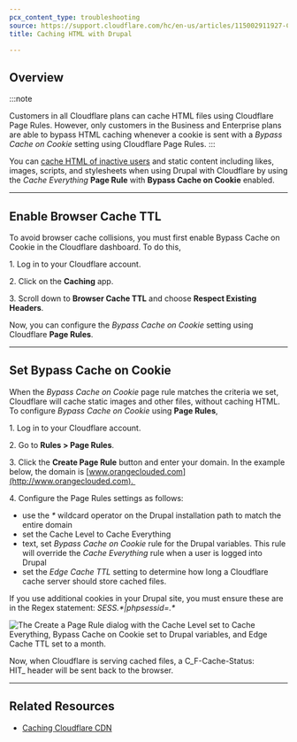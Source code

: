 ```yaml
---
pcx_content_type: troubleshooting
source: https://support.cloudflare.com/hc/en-us/articles/115002911927-Caching-HTML-with-Drupal
title: Caching HTML with Drupal

---
```


## Overview

:::note

Customers in all Cloudflare plans can cache HTML files using Cloudflare Page Rules. However, only customers in the Business and Enterprise plans are able to bypass HTML caching whenever a cookie is sent with a *Bypass Cache on Cookie* setting using Cloudflare Page Rules. 
:::

You can [cache HTML of inactive users](https://blog.cloudflare.com/caching-anonymous-page-views/) and static content including likes, images, scripts, and stylesheets when using Drupal with Cloudflare by using the *Cache Everything* **Page Rule** with **Bypass Cache on Cookie** enabled.

***

## Enable Browser Cache TTL

To avoid browser cache collisions, you must first enable Bypass Cache on Cookie in the Cloudflare dashboard. To do this,

1\. Log in to your Cloudflare account.

2\. Click on the **Caching** app.

3\. Scroll down to **Browser Cache TTL** and choose **Respect Existing Headers**.

Now, you can configure the *Bypass Cache on Cookie* setting using Cloudflare **Page Rules**. 

***

## Set Bypass Cache on Cookie

When the *Bypass Cache on Cookie* page rule matches the criteria we set, Cloudflare will cache static images and other files, without caching HTML. To configure *Bypass Cache on Cookie* using **Page Rules**, 

1\. Log in to your Cloudflare account.

2\. Go to **Rules > Page Rules**.

3\. Click the **Create Page Rule** button and enter your domain. In the example below, the domain is [www.orangeclouded.com](http://www.orangeclouded.com). 

4\. Configure the Page Rules settings as follows:

* use the *\** wildcard operator on the Drupal installation path to match the entire domain
* set the Cache Level to Cache Everything
* text, set *Bypass Cache on Cookie* rule for the Drupal variables. This rule will override the *Cache Everything* rule when a user is logged into Drupal
* set the *Edge Cache TTL* setting to determine how long a Cloudflare cache server should store cached files.

If you use additional cookies in your Drupal site, you must ensure these are in the Regex statement: *SESS.\*|phpsessid=.\**

![The Create a Page Rule dialog with the Cache Level set to Cache Everything, Bypass Cache on Cookie set to Drupal variables, and Edge Cache TTL set to a month.](~/assets/images/support/page_rules_caching_static_HTML_with_drupal.png)

Now, when Cloudflare is serving cached files, a C\_F-Cache-Status: HIT\_ header will be sent back to the browser.

***

## Related Resources

* [Caching Cloudflare CDN](/cache/concepts/default-cache-behavior/)
